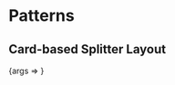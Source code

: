 
<Meta title="Packages/Grid/[patterns]" />

# Patterns

## Card-based Splitter Layout

<Canvas>
  <Story
    name="Card-based Splitter"
    args={{
      columns: CARD_SPLITTER_COLUMNS
    }}
    argTypes={{
      columns: { name: 'children', table: { category: 'Story' } }
    }}
    parameters={{
      design: {
        allowFullscreen: true,
        type: 'figma',
        url: ''
      }
    }}
  >
    {args => <SplitterCardStory {...args} />}
  </Story>
</Canvas>
